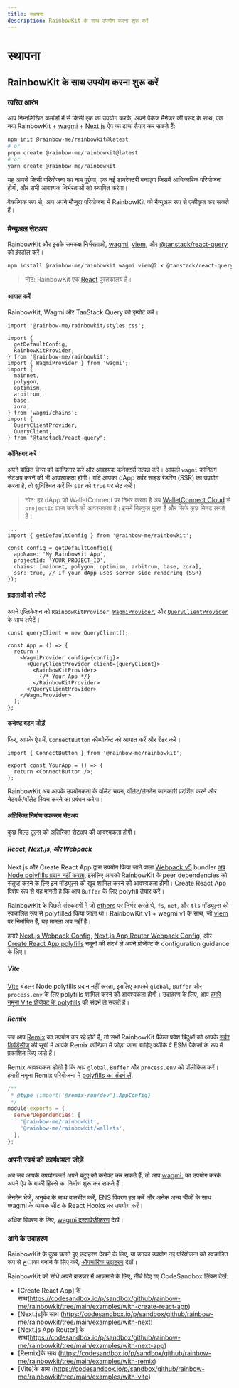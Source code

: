 ```yaml
---
title: स्थापना
description: RainbowKit के साथ उपयोग करना शुरू करें
---
```


# स्थापना

## RainbowKit के साथ उपयोग करना शुरू करें

### त्वरित आरंभ

आप निम्नलिखित कमांडों में से किसी एक का उपयोग करके, अपने पैकेज मैनेजर की पसंद के साथ, एक नया RainbowKit + [wagmi](https://wagmi.sh) + [Next.js](https://nextjs.org) ऐप का ढांचा तैयार कर सकते हैं:

```bash
npm init @rainbow-me/rainbowkit@latest
# or
pnpm create @rainbow-me/rainbowkit@latest
# or
yarn create @rainbow-me/rainbowkit
```

यह आपसे किसी परियोजना का नाम पूछेगा, एक नई डायरेक्टरी बनाएगा जिसमें आधिकारिक परियोजना होगी, और सभी आवश्यक निर्भरताओं को स्थापित करेगा।

वैकल्पिक रूप से, आप अपने मौजूदा परियोजना में RainbowKit को मैन्युअल रूप से एकीकृत कर सकते हैं।

### मैन्युअल सेटअप

RainbowKit और इसके समकक्ष निर्भरताओं, [wagmi](https://wagmi.sh/), [viem](https://viem.sh), और [@tanstack/react-query](https://tanstack.com/query/v5) को इंस्टॉल करें।

```bash
npm install @rainbow-me/rainbowkit wagmi viem@2.x @tanstack/react-query
```

> नोट: RainbowKit एक [React](https://reactjs.org/) पुस्तकालय है।

#### आयात करें

RainbowKit, Wagmi और TanStack Query को इम्पोर्ट करें।

```tsx
import '@rainbow-me/rainbowkit/styles.css';

import {
  getDefaultConfig,
  RainbowKitProvider,
} from '@rainbow-me/rainbowkit';
import { WagmiProvider } from 'wagmi';
import {
  mainnet,
  polygon,
  optimism,
  arbitrum,
  base,
  zora,
} from 'wagmi/chains';
import {
  QueryClientProvider,
  QueryClient,
} from "@tanstack/react-query";
```

#### कॉन्फ़िगर करें

अपने वांछित चेन्स को कॉन्फ़िगर करें और आवश्यक कनेक्टर्स उत्पन्न करें। आपको `wagmi` कॉन्फ़िग सेटअप करने की भी आवश्यकता होगी। यदि आपका dApp सर्वर साइड रेंडरिंग (SSR) का उपयोग करता है, तो सुनिश्चित करें कि `ssr` को `true` पर सेट करें।

> नोट: हर dApp जो WalletConnect पर निर्भर करता है अब [WalletConnect Cloud](https://cloud.walletconnect.com/) से `projectId` प्राप्त करने की आवश्यकता है। इसमें बिल्कुल मुफ्त है और सिर्फ कुछ मिनट लगते हैं।

```tsx line=4-99
...
import { getDefaultConfig } from '@rainbow-me/rainbowkit';

const config = getDefaultConfig({
  appName: 'My RainbowKit App',
  projectId: 'YOUR_PROJECT_ID',
  chains: [mainnet, polygon, optimism, arbitrum, base, zora],
  ssr: true, // If your dApp uses server side rendering (SSR)
});
```

#### प्रदाताओं को लपेटें

अपने एप्लिकेशन को `RainbowKitProvider`, [`WagmiProvider`](https://wagmi.sh/react/api/WagmiProvider#wagmiprovider), और [`QueryClientProvider`](https://tanstack.com/query/v4/docs/framework/react/reference/QueryClientProvider) के साथ लपेटें।

```tsx
const queryClient = new QueryClient();

const App = () => {
  return (
    <WagmiProvider config={config}>
      <QueryClientProvider client={queryClient}>
        <RainbowKitProvider>
          {/* Your App */}
        </RainbowKitProvider>
      </QueryClientProvider>
    </WagmiProvider>
  );
};
```

#### कनेक्ट बटन जोड़ें

फिर, आपके ऐप में, `ConnectButton` कौम्पोनॅन्ट को आयात करें और रेंडर करें।

```tsx
import { ConnectButton } from '@rainbow-me/rainbowkit';

export const YourApp = () => {
  return <ConnectButton />;
};
```

RainbowKit अब आपके उपयोगकर्ता के वॉलेट चयन, वॉलेट/लेनदेन जानकारी प्रदर्शित करने और नेटवर्क/वॉलेट स्विच करने का प्रबंधन करेगा।

#### अतिरिक्त निर्माण उपकरण सेटअप

कुछ बिल्ड टूल्स को अतिरिक्त सेटअप की आवश्यकता होगी।

##### React, Next.js, और Webpack

Next.js और Create React App द्वारा उपयोग किया जाने वाला [Webpack v5](https://webpack.js.org/blog/2020-10-10-webpack-5-release/) bundler [अब Node polyfills प्रदान नहीं करता](https://webpack.js.org/blog/2020-10-10-webpack-5-release/#automatic-nodejs-polyfills-removed), इसलिए आपको RainbowKit के peer dependencies को संतुष्ट करने के लिए इन मॉड्यूल्स को खुद शामिल करने की आवश्यकता होगी। Create React App विशेष रूप से यह मांगती है कि आप `Buffer` के लिए polyfill तैयार करें।

RainbowKit के पिछले संस्करणों में जो [ethers](https://docs.ethers.org/v5/) पर निर्भर करते थे, `fs`, `net`, और `tls` मॉड्यूल्स को स्वचालित रूप से polyfilled किया जाता था। RainbowKit v1 + wagmi v1 के साथ, जो [viem](https://viem.sh/) पर निर्माणित हैं, यह मामला अब नहीं है।

हमारे [Next.js Webpack Config](https://github.com/rainbow-me/rainbowkit/blob/main/examples/with-next/next.config.js), [Next.js App Router Webpack Config](https://github.com/rainbow-me/rainbowkit/blob/main/examples/with-next-app/next.config.js), और [Create React App polyfills](https://github.com/rainbow-me/rainbowkit/blob/main/examples/with-create-react-app/src/polyfills.ts) नमूनों की संदर्भ लें अपने प्रोजेक्ट के configuration guidance के लिए।

##### Vite

[Vite](https://vitejs.dev) बंडलर Node polyfills प्रदान नहीं करता, इसलिए आपको `global`, `Buffer` और `process.env` के लिए polyfills शामिल करने की आवश्यकता होगी। उदाहरण के लिए, आप [हमारे नमूना Vite प्रोजेक्ट के polyfills](https://github.com/rainbow-me/rainbowkit/tree/main/examples/with-vite/src/polyfills.ts) की संदर्भ ले सकते हैं।

##### Remix

जब आप [Remix](https://remix.run) का उपयोग कर रहे होते हैं, तो सभी RainbowKit पैकेज प्रवेश बिंदुओं को आपके [सर्वर डिपेंडेंसीज](https://remix.run/docs/en/v1/pages/gotchas#importing-esm-packages) की सूची में आपके Remix कॉन्फ़िग में जोड़ा जाना चाहिए क्योंकि वे ESM पैकेजों के रूप में प्रकाशित किए जाते हैं।

Remix आवश्यकता होती है कि आप `global`, `Buffer` और `process.env` को पॉलीफिल करें। हमारी नमूना Remix परियोजना में [polyfills का संदर्भ लें](https://github.com/rainbow-me/rainbowkit/blob/main/examples/with-remix/app/polyfills.ts).

```js
/**
 * @type {import('@remix-run/dev').AppConfig}
 */
module.exports = {
  serverDependencies: [
    '@rainbow-me/rainbowkit',
    '@rainbow-me/rainbowkit/wallets',
  ],
};
```

### अपनी स्वयं की कार्यक्षमता जोड़ें

अब जब आपके उपयोगकर्ता अपने बटुए को कनेक्ट कर सकते हैं, तो आप [wagmi.](https://wagmi.sh) का उपयोग करके अपने ऐप के बाकी हिस्से का निर्माण शुरू कर सकते हैं।

लेनदेन भेजें, अनुबंध के साथ बातचीत करें, ENS विवरण हल करें और अनेक अन्य चीजों के साथ wagmi के व्यापक सीट के React Hooks का उपयोग करें।

अधिक विवरण के लिए, [wagmi दस्तावेज़ीकरण](https://wagmi.sh) देखें।

### आगे के उदाहरण

RainbowKit के कुछ चलते हुए उदाहरण देखने के लिए, या उनका उपयोग नई परियोजना को स्वचालित रूप से خाका बनाने के लिए करें, [औपचारिक उदाहरण](https://github.com/rainbow-me/rainbowkit/tree/main/examples) देखें।

RainbowKit को सीधे अपने ब्राउज़र में आज़माने के लिए, नीचे दिए गए CodeSandbox लिंक्स देखें:

-   [Create React App] के साथ(https://codesandbox.io/p/sandbox/github/rainbow-me/rainbowkit/tree/main/examples/with-create-react-app)
-   [Next.js]के साथ  (https://codesandbox.io/p/sandbox/github/rainbow-me/rainbowkit/tree/main/examples/with-next)
-   [Next.js App Router] के साथ(https://codesandbox.io/p/sandbox/github/rainbow-me/rainbowkit/tree/main/examples/with-next-app)
-   [Remix]के साथ  (https://codesandbox.io/p/sandbox/github/rainbow-me/rainbowkit/tree/main/examples/with-remix)
-   [Vite]के साथ  (https://codesandbox.io/p/sandbox/github/rainbow-me/rainbowkit/tree/main/examples/with-vite)
